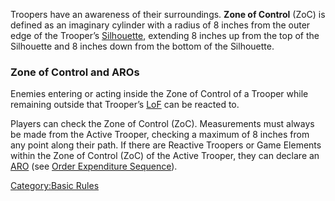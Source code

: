 {{n5-section-basic-rules}}


Troopers have an awareness of their surroundings. '''Zone of Control''' (ZoC) is defined as an imaginary cylinder with a radius of 8 inches from the outer edge of the Trooper’s [[Silhouette]], extending 8 inches up from the top of the Silhouette and 8 inches down from the bottom of the Silhouette.


=== Zone of Control and AROs===
Enemies entering or acting inside the Zone of Control of a Trooper while remaining outside that Trooper’s [[LoF]] can be reacted to.

Players can check the Zone of Control (ZoC). Measurements must always be made from the Active Trooper, checking a maximum of 8 inches from any point along their path. If there are Reactive Troopers or Game Elements within the Zone of Control (ZoC) of the Active Trooper, they can declare an [[ARO]] (see [[Order Expenditure Sequence]]).


{{image | name=n5/n5-zoc.jpg | style=fullborder }}



{{n5-section-basic-rules}}


[[Category:Basic Rules]]